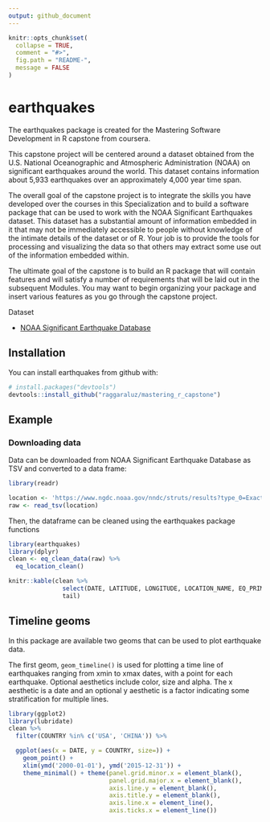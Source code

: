 ```yaml
---
output: github_document
---
```


<!-- README.md is generated from README.Rmd. Please edit that file -->

```r
knitr::opts_chunk$set(
  collapse = TRUE,
  comment = "#>",
  fig.path = "README-",
  message = FALSE
)
```

# earthquakes

The earthquakes package is created for the Mastering Software Development in R capstone from coursera.

This capstone project will be centered around a dataset obtained from the U.S. National Oceanographic and Atmospheric Administration (NOAA) on significant earthquakes around the world. This dataset contains information about 5,933 earthquakes over an approximately 4,000 year time span.

The overall goal of the capstone project is to integrate the skills you have developed over the courses in this Specialization and to build a software package that can be used to work with the NOAA Significant Earthquakes dataset. This dataset has a substantial amount of information embedded in it that may not be immediately accessible to people without knowledge of the intimate details of the dataset or of R. Your job is to provide the tools for processing and visualizing the data so that others may extract some use out of the information embedded within.

The ultimate goal of the capstone is to build an R package that will contain features and will satisfy a number of requirements that will be laid out in the subsequent Modules. You may want to begin organizing your package and insert various features as you go through the capstone project.

Dataset

* [NOAA Significant Earthquake Database](https://www.ngdc.noaa.gov/nndc/struts/form?t=101650&s=1&d=1)

## Installation

You can install earthquakes from github with:

```r
# install.packages("devtools")
devtools::install_github("raggaraluz/mastering_r_capstone")
```

## Example

### Downloading data

Data can be downloaded from NOAA Significant Earthquake Database as TSV and converted to a data frame:

```r
library(readr)

location <- 'https://www.ngdc.noaa.gov/nndc/struts/results?type_0=Exact&query_0=$ID&t=101650&s=13&d=189&dfn=signif.txt'
raw <- read_tsv(location)
```

Then, the dataframe can be cleaned using the earthquakes package functions
```r
library(earthquakes)
library(dplyr)
clean <- eq_clean_data(raw) %>%
  eq_location_clean()

knitr::kable(clean %>%
               select(DATE, LATITUDE, LONGITUDE, LOCATION_NAME, EQ_PRIMARY) %>%
               tail)
```

## Timeline geoms

In this package are available two geoms that can be used to plot earthquake data.

The first geom, `geom_timeline()` is used for plotting a time line of earthquakes ranging from xmin to xmax dates, with a point for each earthquake. Optional aesthetics include color, size and alpha. The x aesthetic is a date and an optional y aesthetic is a factor indicating some stratification for multiple lines.

```r
library(ggplot2)
library(lubridate)
clean %>%
  filter(COUNTRY %in% c('USA', 'CHINA')) %>%

  ggplot(aes(x = DATE, y = COUNTRY, size=)) +
    geom_point() +
    xlim(ymd('2000-01-01'), ymd('2015-12-31')) +
    theme_minimal() + theme(panel.grid.minor.x = element_blank(),
                            panel.grid.major.x = element_blank(),
                            axis.line.y = element_blank(),
                            axis.title.y = element_blank(),
                            axis.line.x = element_line(),
                            axis.ticks.x = element_line())
``` 
